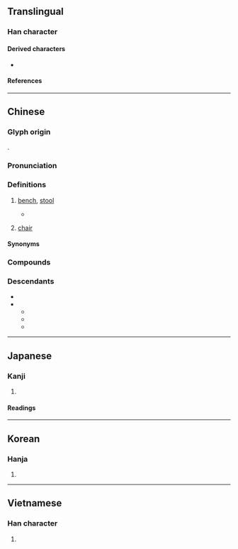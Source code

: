 {{also|櫈}}
{{character info}}
==Translingual==

===Han character===
{{Han char|rn=16|rad=几|as=12|sn=14|four=12217|canj=NTHN|ids=⿱登几}}

====Derived characters====
* {{l|mul|櫈}}

====References====
{{Han ref|kx=0134.360|dkj=01797|dj=0300.210|hdz=10278.200|uh=51F3}}

----

==Chinese==
{{zh-forms|alt=櫈,橙}}

===Glyph origin===
{{Han etym}}
{{Han compound|登|几|c1=p|c2=s|t2=table; stool|ls=psc}}.

===Pronunciation===
{{zh-pron
|m=dèng
|c=dang3
|h=pfs=ten
|md=dáing
|mn=ml:tèng
|mn-t=dêng3
|mc=y
|oc=y
|ma=y
|cat=n
}}

===Definitions===
{{zh-hanzi}}

# [[bench]], [[stool]]
#: {{zh-x|凳子{zi}|bench, stool}}
#* {{zh-x|加以 進 了 幾-回 城，^@阿@Q{guì} 自然 更 自負，然而 他 又 很 鄙薄 城裏-人，譬如 用 三-尺 三-寸 寬 的 木板 做 成 的 '''凳'''子，未-莊 人 叫 “長'''凳'''”，他 也 叫 “長'''凳'''”，城裏-人 卻 叫 “條'''凳'''”，他 想：這 是 錯 的，可笑！|Moreover, after Ah Q had been to town several times, he naturally became even more conceited, although at the same time he had the greatest contempt for townspeople. For instance, a '''bench''' made of a wooden plank three feet by three inches the Weichuang villagers called a "long '''bench'''." Ah Q called it a "long '''bench'''" too; but the townspeople called it a "straight '''bench'''," and he thought, "This is wrong. How ridiculous!"|ref={{lang|zh|{{lw|zh|魯迅}}}} {{w|Lu Xun}}, {{lang|zh|《{{lw|zh|阿Q正傳}}》}} ''{{w|The True Story of Ah Q}}'', '''1921'''; translation by {{w|Yang Hsien-yi}} and {{w|Gladys Yang}}.}}
# {{lb|zh|dialectal}} [[chair]] {{zh-mw|c:張}}
#: {{zh-x|呢{ni1} 張 凳 真係 好 唔 穩陣。|This '''chair''' is really wobbly.|C}}

====Synonyms====
{{zh-dial|椅子}}

===Compounds===
{{zh-der|坐冷板凳|冷板凳|凳子|板凳|揩檯抹凳|桯凳|懶凳|春凳|矮凳|條凳|攬凳|捶檯拍凳|梯凳|桌椅板凳|杌凳|黑漆板凳|踏腳凳|老虎凳|鉋凳}}

===Descendants===
* {{desc|bor=1|km|តាំង}}
* {{desc|bor=1|tai-pro|*taŋᴮ}}
** {{desc|lo|ຕັ່ງ}}
** {{desc|th|ตั่ง}}
** {{desc|za|daengq}}

{{zh-cat|Furniture}}

----

==Japanese==

===Kanji===
{{ja-kanji|grade=|rs=几12}}

# {{rfdef|ja|sort=几12}}

====Readings====
{{ja-readings
|on=とう
|kun=ひざかけのたぐい
}}

----

==Korean==

===Hanja===
{{ko-hanja|등}}

# {{rfdef|ko|sort=几12}}

----

==Vietnamese==

===Han character===
{{vi-readings|rs=几12|reading=đắng, đẵng, đặng}}

# {{rfdef|vi|sort=几12}}

{{cln|vi|Han tu}}
